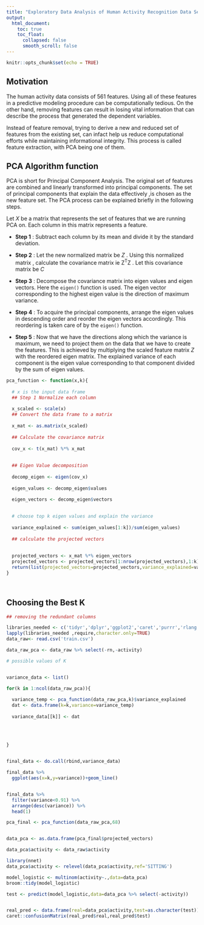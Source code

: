 ```yaml
---
title: "Exploratory Data Analysis of Human Activity Recognition Data Set"
output:
  html_document:
    toc: true
    toc_float:
      collapsed: false
      smooth_scroll: false
---
```


```r
knitr::opts_chunk$set(echo = TRUE)
```

## Motivation

The human activity data consists of 561 features. Using all of these features in a predictive modeling procedure can be computationally tedious. On the other hand, removing features can result in losing vital information that can describe the process that generated the dependent variables.

Instead of feature removal, trying to derive a new and reduced set of features from the existing set, can infact help us reduce computational efforts while maintaining informational integrity. This process is called feature extraction, with PCA being one of them.



## PCA Algorithm function

PCA is short for Principal Component Analysis. The original set of features are combined and linearly transformed into principal components. 
The set of principal components that explain the data effectively ,is chosen as the new feature set. The PCA process can be explained briefly in the following steps.

Let *X* be a matrix that represents the set of features that we are running PCA on. Each column in this matrix represents a feature.

*  __Step 1__ : Subtract each column by its mean and divide it by the standard deviation.
*  __Step 2__ : Let the new normalized matrix be *Z* . Using this normalized matrix , calculate the covariance matrix ie Z<sup>T</sup>Z . Let this covariance matrix be *C*
*  __Step 3__ : Decompose the covariance matrix into eigen values and eigen vectors. Here the `eigen()` function is used. The eigen vector corresponding to the highest eigen value is the direction of maximum variance.

*  __Step 4__ : To acquire the principal components, arrange the eigen values in descending order and reorder the eigen vectors accordingly. This reordering is taken care of by the `eigen()` function.

*  __Step 5__ : Now that we have the directions along which the variance is maximum, we need to project them on the data that we have to create the features. This is achieved by multiplying the scaled feature matrix *Z* with the reordered eigen matrix. The explained variance of each component is the eigen value corresponding to that component divided by the sum of eigen values.









```r

pca_function <- function(x,k){
  
  # x is the input data frame
  ## Step 1 Normalize each column
  
  x_scaled <- scale(x)
  ## Convert the data frame to a matrix
  
  x_mat <- as.matrix(x_scaled)
  
  ## Calculate the covariance matrix
  
  cov_x <- t(x_mat) %*% x_mat
  
  
  ## Eigen Value decomposition
  
  decomp_eigen <- eigen(cov_x)
  
  eigen_values <- decomp_eigen$values
  
  eigen_vectors <- decomp_eigen$vectors

  
  # choose top k eigen values and explain the variance
  
  variance_explained <- sum(eigen_values[1:k])/sum(eigen_values)
  
  ## calculate the projected vectors
  
  
  projected_vectors <- x_mat %*% eigen_vectors
  projected_vectors <- projected_vectors[1:nrow(projected_vectors),1:k]
  return(list(projected_vectors=projected_vectors,variance_explained=variance_explained))
}




```



## Choosing the Best K


```r

## removing the redundant columns

libraries_needed <- c('tidyr','dplyr','ggplot2','caret','purrr','rlang','hrbrthemes','GGally','caret')
lapply(libraries_needed ,require,character.only=TRUE)
data_raw<- read.csv('train.csv')

data_raw_pca <- data_raw %>% select(-rn,-activity)

# possible values of K


variance_data <- list()

for(k in 1:ncol(data_raw_pca)){
  
  variance_temp <- pca_function(data_raw_pca,k)$variance_explained
  dat <- data.frame(k=k,variance=variance_temp)
  
  variance_data[[k]] <- dat
  
  
  
  
}


final_data <- do.call(rbind,variance_data)

```



```r


final_data %>%
  ggplot(aes(x=k,y=variance))+geom_line()


final_data %>%
  filter(variance<0.91) %>%
  arrange(desc(variance)) %>%
  head(1)


```




```r
pca_final <- pca_function(data_raw_pca,68)


data_pca <- as.data.frame(pca_final$projected_vectors)

data_pca$activity <- data_raw$activity
```




```r

library(nnet)
data_pca$activity <- relevel(data_pca$activity,ref='SITTING')

model_logistic <- multinom(activity~.,data=data_pca)
broom::tidy(model_logistic)

test <- predict(model_logistic,data=data_pca %>% select(-activity))


real_pred <- data.frame(real=data_pca$activity,test=as.character(test))
caret::confusionMatrix(real_pred$real,real_pred$test)


```
